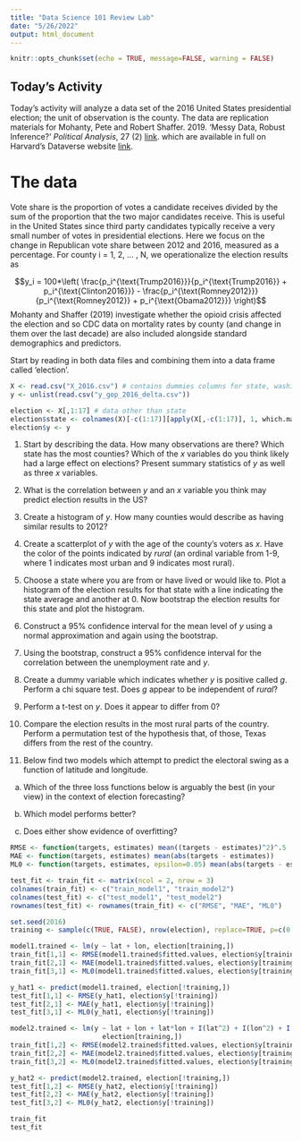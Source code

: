 ```yaml
---
title: "Data Science 101 Review Lab"
date: "5/26/2022"
output: html_document
---
```


```r
knitr::opts_chunk$set(echo = TRUE, message=FALSE, warning = FALSE)
```

## Today's Activity

Today's activity will analyze a data set of the 2016 United States presidential election; the unit of observation is the county. The data are replication materials for Mohanty, Pete and Robert Shaffer. 2019. 'Messy Data, Robust Inference?' *Political Analysis*, 27 (2) [link](https://www.cambridge.org/core/journals/political-analysis/article/messy-data-robust-inference-navigating-obstacles-to-inference-with-bigkrls/7CB852E25FF58D06ED6888F1A3A13F54). which are available in full on Harvard's Dataverse website [link](https://dataverse.harvard.edu/dataset.xhtml?persistentId=doi:10.7910/DVN/CYYLOK). 

# The data

Vote share is the proportion of votes a candidate receives divided by the sum of the proportion that the two major candidates receive. This is useful in the United States since third party candidates typically receive a very small number of votes in presidential elections. Here we focus on the change in Republican vote share between 2012 and 2016, measured as a percentage. For county i = 1, 2, ... , N, we operationalize the election results as 

$$y_i = 100*\left( \frac{p_i^{\text{Trump2016}}}{p_i^{\text{Trump2016}} + p_i^{\text{Clinton2016}}} - \frac{p_i^{\text{Romney2012}}}{p_i^{\text{Romney2012}} + p_i^{\text{Obama2012}}} \right)$$
Mohanty and Shaffer (2019) investigate whether the opioid crisis affected the election and so CDC data on mortality rates by county (and change in them over the last decade) are also included alongside standard demographics and predictors.

Start by reading in both data files and combining them into a data frame called 'election'.

```r
X <- read.csv("X_2016.csv") # contains dummies columns for state, washington DC
y <- unlist(read.csv("y_gop_2016_delta.csv"))

election <- X[,1:17] # data other than state
election$state <- colnames(X)[-c(1:17)][apply(X[,-c(1:17)], 1, which.max)] # state as one column
election$y <- y
```


(1) Start by describing the data. How many observations are there? Which state has the most counties? Which of the *x* variables do you think likely had a large effect on elections? Present summary statistics of *y* as well as three *x* variables.


(2) What is the correlation between *y* and an *x* variable you think may predict election results in the US? 

(3) Create a histogram of *y*. How many counties would describe as having similar results to 2012? 


(4) Create a scatterplot of *y* with the age of the county's voters as *x*. Have the color of the points indicated by *rural* (an ordinal variable from 1-9, where 1 indicates most urban and 9 indicates most rural). 


(5) Choose a state where you are from or have lived or would like to. Plot a histogram of the election results for that state with a line indicating the state average and another at 0. Now bootstrap the election results for this state and plot the histogram.  


(6) Construct a 95% confidence interval for the mean level of *y* using a normal approximation and again using the bootstrap.


(7) Using the bootstrap, construct a 95% confidence interval for the correlation between the unemployment rate and *y*.


(8) Create a dummy variable which indicates whether *y* is positive called *g*. Perform a chi square test. Does *g* appear to be independent of *rural*?

(9) Perform a t-test on *y*. Does it appear to differ from 0?


(10) Compare the election results in the most rural parts of the country. Perform a permutation test of the hypothesis that, of those, Texas differs from the rest of the country.

(11) Below find two models which attempt to predict the electoral swing as a function of latitude and longitude. 

(a) Which of the three loss functions below is arguably the best (in your view) in the context of election forecasting?  


(b) Which model performs better? 


(c) Does either show evidence of overfitting?


```r
RMSE <- function(targets, estimates) mean((targets - estimates)^2)^.5
MAE <- function(targets, estimates) mean(abs(targets - estimates))
ML0 <- function(targets, estimates, epsilon=0.05) mean(abs(targets - estimates) < epsilon)

test_fit <- train_fit <- matrix(ncol = 2, nrow = 3)
colnames(train_fit) <- c("train_model1", "train_model2")
colnames(test_fit) <- c("test_model1", "test_model2")
rownames(test_fit) <- rownames(train_fit) <- c("RMSE", "MAE", "ML0")

set.seed(2016)
training <- sample(c(TRUE, FALSE), nrow(election), replace=TRUE, p=c(0.8, 0.2))

model1.trained <- lm(y ~ lat + lon, election[training,])
train_fit[1,1] <- RMSE(model1.trained$fitted.values, election$y[training])
train_fit[2,1] <- MAE(model1.trained$fitted.values, election$y[training])
train_fit[3,1] <- ML0(model1.trained$fitted.values, election$y[training])

y_hat1 <- predict(model1.trained, election[!training,])
test_fit[1,1] <- RMSE(y_hat1, election$y[!training])
test_fit[2,1] <- MAE(y_hat1, election$y[!training])
test_fit[3,1] <- ML0(y_hat1, election$y[!training])

model2.trained <- lm(y ~ lat + lon + lat*lon + I(lat^2) + I(lon^2) + I(lat^3) + I(lon^3) + I(lat^4) + I(lon^4), 
                       election[training,])
train_fit[1,2] <- RMSE(model2.trained$fitted.values, election$y[training])
train_fit[2,2] <- MAE(model2.trained$fitted.values, election$y[training])
train_fit[3,2] <- ML0(model2.trained$fitted.values, election$y[training])

y_hat2 <- predict(model2.trained, election[!training,])
test_fit[1,2] <- RMSE(y_hat2, election$y[!training])
test_fit[2,2] <- MAE(y_hat2, election$y[!training])
test_fit[3,2] <- ML0(y_hat2, election$y[!training])

train_fit
test_fit
```

